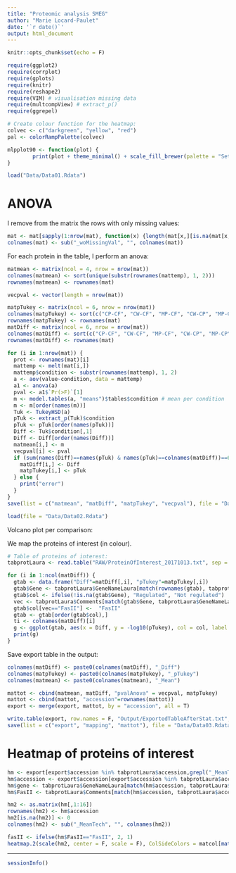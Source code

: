 ```yaml
---
title: "Proteomic analysis SMEG"
author: "Marie Locard-Paulet"
date: '`r date()`'
output: html_document
---
```


```r
knitr::opts_chunk$set(echo = F)
```

```r
require(ggplot2)
require(corrplot)
require(gplots)
require(knitr)
require(reshape2)
require(VIM) # visualisation missing data
require(multcompView) # extract_p()
require(ggrepel)
```

```r
# Create colour function for the heatmap:
colvec <- c("darkgreen", "yellow", "red")
pal <- colorRampPalette(colvec)

mlpplot90 <- function(plot) {
        print(plot + theme_minimal() + scale_fill_brewer(palette = "Set1") + theme(axis.text.x = element_text(angle = 90, hjust = 1, size = 8)))
}
```

```r
load("Data/Data01.Rdata")
```

# ANOVA

I remove from the matrix the rows with only missing values:
```r
mat <- mat[sapply(1:nrow(mat), function(x) {length(mat[x,][is.na(mat[x,])])})<ncol(mat),]
colnames(mat) <- sub("_woMissingVal", "", colnames(mat))
```

For each protein in the table, I perform an anova:
```r
matmean <- matrix(ncol = 4, nrow = nrow(mat))
colnames(matmean) <- sort(unique(substr(rownames(mattemp), 1, 2)))
rownames(matmean) <- rownames(mat)

vecpval <- vector(length = nrow(mat))

matpTukey <- matrix(ncol = 6, nrow = nrow(mat))
colnames(matpTukey) <- sort(c("CP-CF", "CW-CF", "MP-CF", "CW-CP", "MP-CP", "MP-CW"))
rownames(matpTukey) <- rownames(mat)
matDiff <- matrix(ncol = 6, nrow = nrow(mat))
colnames(matDiff) <- sort(c("CP-CF", "CW-CF", "MP-CF", "CW-CP", "MP-CP", "MP-CW"))
rownames(matDiff) <- rownames(mat)

for (i in 1:nrow(mat)) {
  prot <- rownames(mat)[i]
  mattemp <- melt(mat[i,])
  mattemp$condition <- substr(rownames(mattemp), 1, 2)
  a <- aov(value~condition, data = mattemp)
  a1 <- anova(a)
  pval <- a1$`Pr(>F)`[1]
  m <- model.tables(a, "means")$tables$condition # mean per condition
  m <- m[order(names(m))]
  Tuk <- TukeyHSD(a)
  pTuk <- extract_p(Tuk)$condition
  pTuk <- pTuk[order(names(pTuk))]
  Diff <- Tuk$condition[,1]
  Diff <- Diff[order(names(Diff))]
  matmean[i,] <- m
  vecpval[i] <- pval
  if (sum(names(Diff)==names(pTuk) & names(pTuk)==colnames(matDiff))==6) {
    matDiff[i,] <- Diff
    matpTukey[i,] <- pTuk
  } else {
    print("error")
  }
}
save(list = c("matmean", "matDiff", "matpTukey", "vecpval"), file = "Data/Data02.Rdata")
```

```r
load(file = "Data/Data02.Rdata")
```

Volcano plot per comparison:

We map the proteins of interest (in colour).

```r
# Table of proteins of interest:
tabprotLaura <- read.table("RAW/ProteinOfInterest_20171013.txt", sep = "\t", header = T)
```

```r
for (i in 1:ncol(matDiff)) {
  gtab <- data.frame("Diff"=matDiff[,i], "pTukey"=matpTukey[,i])
  gtab$Gene <- tabprotLaura$GeneNameLaura[match(rownames(gtab), tabprotLaura$accession)]
  gtab$col <- ifelse(!is.na(gtab$Gene), "Regulated", "Not regulated")
  vec <- tabprotLaura$Comments[match(gtab$Gene, tabprotLaura$GeneNameLaura)]
  gtab$col[vec=="FasII"] <-  "FasII"
  gtab <- gtab[order(gtab$col),]
  ti <- colnames(matDiff)[i]
  g <- ggplot(gtab, aes(x = Diff, y = -log10(pTukey), col = col, label = Gene)) + geom_point(alpha = 0.6) + ggtitle(ti) + geom_vline(xintercept = 0) + geom_hline(yintercept = 0) + theme_bw() + scale_color_manual(values = c("red", "grey80", "dodgerblue4")) + geom_text_repel()
  print(g)
}
```

Save export table in the output:

```r
colnames(matDiff) <- paste0(colnames(matDiff), "_Diff")
colnames(matpTukey) <- paste0(colnames(matpTukey), "_pTukey")
colnames(matmean) <- paste0(colnames(matmean), "_Mean")

mattot <- cbind(matmean, matDiff, "pvalAnova" = vecpval, matpTukey)
mattot <- cbind(mattot, "accession"=rownames(mattot))
export <- merge(export, mattot, by = "accession", all = T)

write.table(export, row.names = F, "Output/ExportedTableAfterStat.txt", sep = "\t")
save(list = c("export", "mapping", "mattot"), file = "Data/Data03.Rdata")
```

# Heatmap of proteins of interest

```r
hm <- export[export$accession %in% tabprotLaura$accession,grepl("_MeanTech", names(export))]
hm$accession <- export$accession[export$accession %in% tabprotLaura$accession]
hm$gene <- tabprotLaura$GeneNameLaura[match(hm$accession, tabprotLaura$accession)]
hm$FasII <- tabprotLaura$Comments[match(hm$accession, tabprotLaura$accession)]

hm2 <- as.matrix(hm[,1:16])
rownames(hm2) <- hm$accession
hm2[is.na(hm2)] <- 0
colnames(hm2) <- sub("_MeanTech", "", colnames(hm2))

fasII <- ifelse(hm$FasII=="FasII", 2, 1)
heatmap.2(scale(hm2, center = F, scale = F), ColSideColors = matcol[match(substr(colnames(mat), 1, 2), matcol[,2]),1], col = pal(300), trace = "none", mar = c(4,13), breaks = c(0, seq(from = 10, to = 35, length.out = 300)), colRow = fasII)
```

*******************************************************************************
```r
sessionInfo()
```
